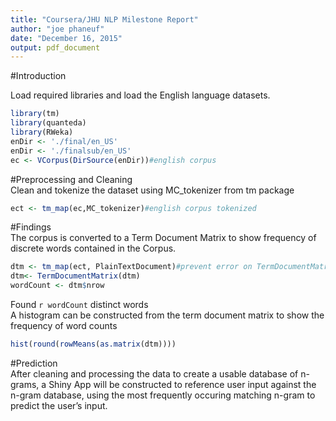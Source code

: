 ```yaml
---
title: "Coursera/JHU NLP Milestone Report"
author: "joe phaneuf"
date: "December 16, 2015"
output: pdf_document
---
```

#Introduction

Load required libraries and load the English language datasets.
```r
library(tm)
library(quanteda)
library(RWeka)
enDir <- './final/en_US'
enDir <- './finalsub/en_US'
ec <- VCorpus(DirSource(enDir))#english corpus
```
#Preprocessing and Cleaning  
Clean and tokenize the dataset using MC_tokenizer from tm package
```r
ect <- tm_map(ec,MC_tokenizer)#english corpus tokenized
```
#Findings  
The corpus is converted to a Term Document Matrix to show frequency of discrete words contained in the Corpus.
```r
dtm <- tm_map(ect, PlainTextDocument)#prevent error on TermDocumentMatrix
dtm<- TermDocumentMatrix(dtm)
wordCount <- dtm$nrow
```
Found `r wordCount` distinct words  
A histogram can be constructed from the term document matrix to show the frequency of word counts
```r
hist(round(rowMeans(as.matrix(dtm))))
```
  
#Prediction  
After cleaning and processing the data to create a usable database of n-grams, a Shiny App will be constructed to reference user input against the n-gram database, using the most frequently occuring matching n-gram to predict the user's input.
